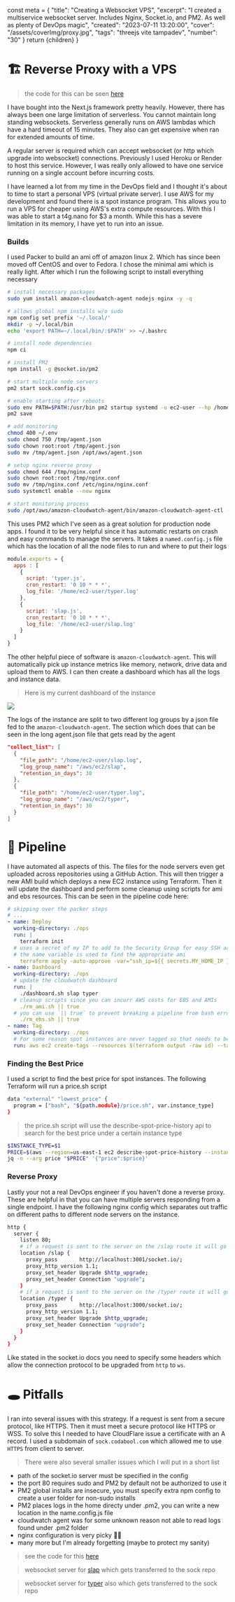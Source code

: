  const meta = {
    "title": "Creating a Websocket VPS",
    "excerpt": "I created a multiservice websocket server. Includes Nginx, Socket.io, and PM2. As well as plenty of DevOps magic",
    "created": "2023-07-11 13:20:00",
    "cover": "/assets/coverImg/proxy.jpg",
    "tags": "threejs vite tampadev",
    "number": "30"
  }
  return <Layout meta={meta}>{children}</Layout>
}

# 🏗️ Reverse Proxy with a VPS
> the code for this can be seen [here](https://github.com/CodaBool/sock)

I have bought into the Next.js framework pretty heavily.
However, there has always been one large limitation of serverless.
You cannot maintain long standing websockets.
Serverless generally runs on AWS lambdas which have a hard timeout of 15 minutes.
They also can get expensive when ran for extended amounts of time.

A regular server is required which can accept websocket (or http which upgrade into websocket) connections.
Previously I used Heroku or Render to host this service.
However, I was really only allowed to have one service running on a single account before incurring costs.

I have learned a lot from my time in the DevOps field and I thought it's about to time to start a personal VPS (virtual private server).
I use AWS for my development and found there is a spot instance program.
This allows you to run a VPS for cheaper using AWS's extra compute resources.
With this I was able to start a t4g.nano for $3 a month.
While this has a severe limitation in its memory, I have yet to run into an issue.

### Builds
I used Packer to build an ami off of amazon linux 2.
Which has since been moved off CentOS and over to Fedora.
I chose the minimal ami which is really light.
After which I run the following script to install everything necessary

```sh
# install necessary packages
sudo yum install amazon-cloudwatch-agent nodejs nginx -y -q

# allows global npm installs w/o sudo
npm config set prefix '~/.local/'
mkdir -p ~/.local/bin
echo 'export PATH=~/.local/bin/:$PATH' >> ~/.bashrc

# install node dependencies
npm ci

# install PM2
npm install -g @socket.io/pm2

# start multiple node servers
pm2 start sock.config.cjs

# enable starting after reboots
sudo env PATH=$PATH:/usr/bin pm2 startup systemd -u ec2-user --hp /home/ec2-user
pm2 save

# add monitoring
chmod 400 ~/.env
sudo chmod 750 /tmp/agent.json
sudo chown root:root /tmp/agent.json
sudo mv /tmp/agent.json /opt/aws/agent.json

# setup nginx reverse proxy
sudo chmod 644 /tmp/nginx.conf
sudo chown root:root /tmp/nginx.conf
sudo mv /tmp/nginx.conf /etc/nginx/nginx.conf
sudo systemctl enable --now nginx

# start monitoring process
sudo /opt/aws/amazon-cloudwatch-agent/bin/amazon-cloudwatch-agent-ctl -a fetch-config -m ec2 -s -c file:/opt/aws/agent.json
```

This uses PM2 which I've seen as a great solution for production node apps.
I found it to be very helpful since it has automatic restarts on crash and easy commands to manage the servers.
It takes a `named.config.js` file which has the location of all the node files to run and where to put their logs

```js
module.exports = {
  apps : [
    {
      script: 'typer.js',
      cron_restart: '0 10 * * *',
      log_file: '/home/ec2-user/typer.log'
    },
    {
      script: 'slap.js',
      cron_restart: '0 10 * * *',
      log_file: '/home/ec2-user/slap.log'
    }
  ]
}
```

The other helpful piece of software is `amazon-cloudwatch-agent`.
This will automatically pick up instance metrics like memory, network, drive data and upload them to AWS.
I can then create a dashboard which has all the logs and instance data. 


> Here is my current dashboard of the instance

<Img src="/assets/byPost/30/dashboard-aws.png" size="lg" />

The logs of the instance are split to two different log groups by a json file fed to the `amazon-cloudwatch-agent`.
The section which does that can be seen in the long agent.json file that gets read by the agent

```json
"collect_list": [
  {
    "file_path": "/home/ec2-user/slap.log",
    "log_group_name": "/aws/ec2/slap",
    "retention_in_days": 30
  },
  {
    "file_path": "/home/ec2-user/typer.log",
    "log_group_name": "/aws/ec2/typer",
    "retention_in_days": 30
  }
]
```

# 🔧 Pipeline
I have automated all aspects of this.
The files for the node servers even get uploaded across repositories using a GitHub Action.
This will then trigger a new AMI build which deploys a new EC2 instance using Terraform.
Then it will update the dashboard and perform some cleanup using scripts for ami and ebs resources.
This can be seen in the pipeline code here:

```yml
# skipping over the packer steps
# ...
- name: Deploy
  working-directory: ./ops
  run: |
    terraform init
  # uses a secret of my IP to add to the Security Group for easy SSH access
  # the name variable is used to find the appropriate ami
    terraform apply -auto-approve -var="ssh_ip=${{ secrets.MY_HOME_IP }}" -var="name=${{ env.repo }}"
- name: Dashboard
  working-directory: ./ops
  # update the cloudwatch dashboard 
  run: |
    ./dashboard.sh slap typer
  # cleanup scripts since you can incurr AWS costs for EBS and AMIs
    ./rm_ami.sh || true
  # you can use `|| true` to prevent breaking a pipeline from bash errors
    ./rm_ebs.sh || true
- name: Tag
  working-directory: ./ops
  # For some reason spot instances are never tagged so that needs to be done manually with the AWS CLI
  run: aws ec2 create-tags --resources $(terraform output -raw id) --tags Key=Name,Value=${{ env.repo }}
```


### Finding the Best Price
I used a script to find the best price for spot instances.
The following Terraform will run a price.sh script

```sh
data "external" "lowest_price" {
  program = ["bash", "${path.module}/price.sh", var.instance_type]
}
```

> the price.sh script will use the describe-spot-price-history api to search for the best price under a certain instance type
```sh
$INSTANCE_TYPE=$1
PRICE=$(aws --region=us-east-1 ec2 describe-spot-price-history --instance-types "$INSTANCE_TYPE" --start-time=$(date +%s) --product-descriptions="Linux/UNIX" --query 'SpotPriceHistory[*].{az:AvailabilityZone, price:SpotPrice}' | jq -r ".[] | select(.az == \"us-east-1a\") | .price")
jq -n --arg price "$PRICE" '{"price":$price}'
```

### Reverse Proxy
Lastly your not a real DevOps engineer if you haven't done a reverse proxy.
These are helpful in that you can have multiple servers responding from a single endpoint.
I have the following nginx config which separates out traffic on different paths to different node servers on the instance.

```sh
http {
  server {
    listen 80;
    # if a request is sent to the server on the /slap route it will go to the node server on port 3001
    location /slap {
      proxy_pass       http://localhost:3001/socket.io/;
      proxy_http_version 1.1;
      proxy_set_header Upgrade $http_upgrade;
      proxy_set_header Connection "upgrade";
    }
    # if a request is sent to the server on the /typer route it will go to the node server on port 3000
    location /typer {
      proxy_pass       http://localhost:3000/socket.io/;
      proxy_http_version 1.1;
      proxy_set_header Upgrade $http_upgrade;
      proxy_set_header Connection "upgrade";
    }
  }
}
```

Like stated in the socket.io docs you need to specify some headers which allow the connection protocol to be upgraded from `http` to `ws`.


# 🕳️ Pitfalls
I ran into several issues with this strategy.
If a request is sent from a secure protocol, like HTTPS. 
Then it must meet a secure protocol like HTTPS or WSS.
To solve this I needed to have CloudFlare issue a certificate with an A record.
I used a subdomain of `sock.codabool.com` which allowed me to use `HTTPS` from client to server.

> There were also several smaller issues which I will put in a short list

- path of the socket.io server must be specified in the config
- the port 80 requires sudo and PM2 by default not be authorized to use it
- PM2 global installs are insecure, you must specify extra npm config to create a user folder for non-sudo installs
- PM2 places logs in the home directy under .pm2, you can write a new location in the name.config.js file
- cloudwatch agent was for some unknown reason not able to read logs found under .pm2 folder
- nginx configuration is very picky 😮‍💨
- many more but I'm already forgetting (maybe to protect my sanity)

> see the code for this [here](https://github.com/CodaBool/sock)

> websocket server for [slap](https://github.com/CodaBool/p12-slap) which gets transferred to the sock repo

> websocket server for [typer](https://github.com/CodaBool/p08-type-racer) also which gets transferred to the sock repo